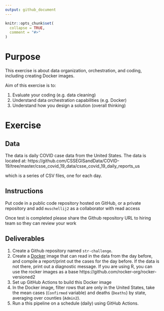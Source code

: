 ```yaml
---
output: github_document
---
```


<!-- README.md is generated from README.Rmd. Please edit that file -->

```r
knitr::opts_chunk$set(
  collapse = TRUE,
  comment = "#>"
)
```

# Purpose

This exercise is about data organization, orchestration, and coding, including creating Docker images.


Aim of this exercise is to:

1. Evaluate your coding (e.g. data cleaning)
2. Understand data orchestration capabilities (e.g. Docker)
3. Understand how you design a solution (overall thinking)


# Exercise

## Data

The data is daily COVID case data from the United States. The data is located at: 
https://github.com/CSSEGISandData/COVID-19/tree/master/csse_covid_19_data/csse_covid_19_daily_reports_us

which is a series of CSV files, one for each day.

## Instructions

Put code in a public code repository hosted on GitHub, or a private repository and add `muschellij2` as a collaborator with read access

Once test is completed please share the Github repository URL to hiring team so they can review your work

## Deliverables

1. Create a Github repository named `str-challenge`.
2. Create a [Docker](https://www.docker.com/) image that can read in the data from the day before, and compile a report/print out the cases for the day before.  If the data is not there, print out a diagnostic message.  If you are using R, you can use the rocker images as a base https://github.com/rocker-org/rocker-versioned2
3. Set up GitHub Actions to build this Docker image
4. In the Docker image, filter rows that are only in the United States, take the mean cases (`Confirmed` variable) and deaths (`Deaths`) by state, averaging over counties (`Admin2`).
5. Run a this pipeline on a schedule (daily) using GitHub Actions.



